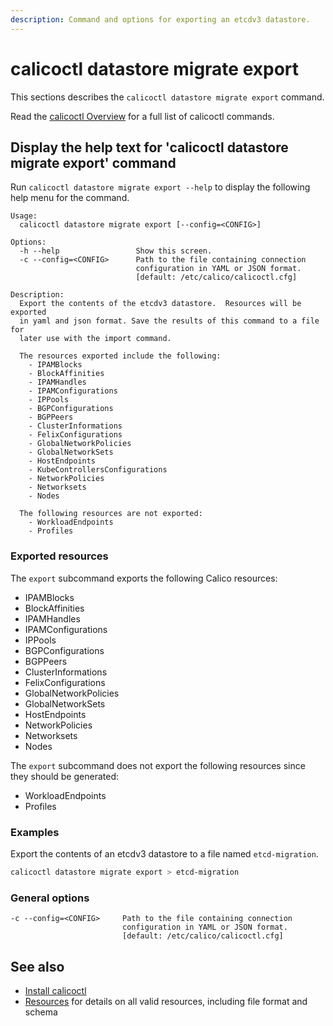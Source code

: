 ```yaml
---
description: Command and options for exporting an etcdv3 datastore.
---
```


# calicoctl datastore migrate export

This sections describes the `calicoctl datastore migrate export` command.

Read the [calicoctl Overview](../../overview.mdx)
for a full list of calicoctl commands.

## Display the help text for 'calicoctl datastore migrate export' command

Run `calicoctl datastore migrate export --help` to display the following help menu for the
command.

```
Usage:
  calicoctl datastore migrate export [--config=<CONFIG>]

Options:
  -h --help                 Show this screen.
  -c --config=<CONFIG>      Path to the file containing connection
                            configuration in YAML or JSON format.
                            [default: /etc/calico/calicoctl.cfg]

Description:
  Export the contents of the etcdv3 datastore.  Resources will be exported
  in yaml and json format. Save the results of this command to a file for
  later use with the import command.

  The resources exported include the following:
    - IPAMBlocks
    - BlockAffinities
    - IPAMHandles
    - IPAMConfigurations
    - IPPools
    - BGPConfigurations
    - BGPPeers
    - ClusterInformations
    - FelixConfigurations
    - GlobalNetworkPolicies
    - GlobalNetworkSets
    - HostEndpoints
    - KubeControllersConfigurations
    - NetworkPolicies
    - Networksets
    - Nodes

  The following resources are not exported:
    - WorkloadEndpoints
    - Profiles
```

### Exported resources

The `export` subcommand exports the following Calico resources:

- IPAMBlocks
- BlockAffinities
- IPAMHandles
- IPAMConfigurations
- IPPools
- BGPConfigurations
- BGPPeers
- ClusterInformations
- FelixConfigurations
- GlobalNetworkPolicies
- GlobalNetworkSets
- HostEndpoints
- NetworkPolicies
- Networksets
- Nodes

The `export` subcommand does not export the following resources
since they should be generated:

- WorkloadEndpoints
- Profiles

### Examples

Export the contents of an etcdv3 datastore to a file named `etcd-migration`.

```bash
calicoctl datastore migrate export > etcd-migration
```

### General options

```
-c --config=<CONFIG>     Path to the file containing connection
                         configuration in YAML or JSON format.
                         [default: /etc/calico/calicoctl.cfg]
```

## See also

- [Install calicoctl](../../../../operations/calicoctl/install.mdx)
- [Resources](../../../resources/overview.mdx) for details on all valid resources, including file format
  and schema
